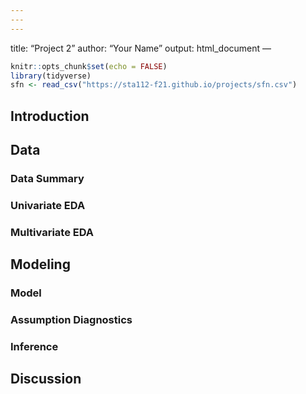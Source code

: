 ```yaml
---
---
---
```

title: "Project 2"
author: "Your Name"
output: html_document
---

```r
knitr::opts_chunk$set(echo = FALSE)
library(tidyverse)
sfn <- read_csv("https://sta112-f21.github.io/projects/sfn.csv")
```

## Introduction



## Data


### Data Summary


### Univariate EDA


### Multivariate EDA




## Modeling


### Model


### Assumption Diagnostics


### Inference



## Discussion


